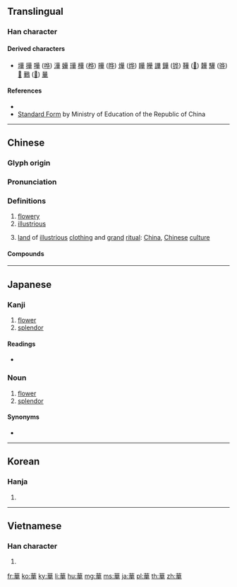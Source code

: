 {{character info/new}}
{{also|华|崋}}
==Translingual==

===Han character===
{{Han char|rn=140|rad=艸|as=07|sn=10|four=44504|canj=TMTJ|ids=⿱艹𠦒}}

====Derived characters====
* [[墷]] [[撶]] [[嘩]] ([[哗]]) [[澕]] [[嬅]] [[璍]] [[樺]] ([[桦]]) [[曄]] ([[晔]]) [[燁]] ([[烨]]) [[瞱]] [[皣]] [[譁]] [[鏵]] ([[铧]]) [[鞾]] ([[𫖇]]) [[韡]] [[驊]] ([[骅]]) [[𫛓]] [[鷨]] ([[𪉊]]) [[曅]]

====References====
* {{Han ref|kx=1039.140|dkj=31119|dj=1497.120|hdz=53213.010|uh=83EF|ud=33775|bh=B5D8|bd=46552}}
* [http://stroke-order.learningweb.moe.edu.tw/characterQueryResult.do?word=%E8%8F%AF Standard Form] by Ministry of Education of the Republic of China

----

==Chinese==
{{zh-forms|s=华}}

===Glyph origin===
{{Han etym}}

===Pronunciation===
{{zh-pron
|m=huá,huà,huā
|m-s=hua2
|c=waa4
|h=pfs=fà
|md=huà
|mn=hôa/hoa
|w=3hho
|mc=y
|oc=y
|ma=y|ma2=
|cat=a
}}
{{zh-attn-split}}

===Definitions===
{{zh-hanzi}}

# [[flowery]]
# [[illustrious]]
# {{zh-abbrev|華夏|dot=:}} [[land]] of [[illustrious]] [[clothing]] and [[grand]] [[ritual]]: [[China]], [[Chinese]] [[culture]]

====Compounds====
{{zh-der|華北|華表|華彩|華誕|華燈|華東|華而不實|華爾茲|華髮|華蓋|華工|華貴|華里|華麗|華美|華南|華年|華僑|華人|華氏溫度計|華絲葛|華文|華西|華夏|華嚴宗|華豔|華裔|華語|華中|華胄|中華|華埠}}

----

==Japanese==

===Kanji===
{{ja-kanji|grade=c|rs=艸07}}

# [[flower]]
# [[splendor]]

====Readings====
* {{ja-readings|goon=[[け]] (ke), [[げ]] (ge)|kanon=[[か]] (ka)|kun=[[はな]] (hana), [[はなやか]] (hanayaka)}}

===Noun===
{{ja-noun|はな}}

# [[flower]]
# [[splendor]]

====Synonyms====
* {{ja-r|花|gloss=[[flower]]|はな}}

----

==Korean==

===Hanja===
{{ko-hanja|hangeul=화|eumhun=}}

# {{defn|lang=ko|sort=艸07}}

----

==Vietnamese==

===Han character===
{{vi-hantu|[[hoa]], [[hận]]|rs=艸07}}

# {{defn|lang=vi|sort=艸07}}

[[fr:華]]
[[ko:華]]
[[ky:華]]
[[li:華]]
[[hu:華]]
[[mg:華]]
[[ms:華]]
[[ja:華]]
[[pl:華]]
[[th:華]]
[[zh:華]]